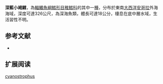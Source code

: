 {{Speciesbox
| name = 深藍小褐鱈
| image = 
| image_width = 250px
| status = NE
| status_system = iucn3.1
| trend = unknow
| genus = Physiculus
| species = cyanostrophus
| authority = [[Anderson_&_Tweddle|Anderson & Tweddle]], 2002
| synonyms = 
}}
'''深藍小褐鱈'''，為[[輻鰭魚綱|輻鰭魚綱]][[鱈形目|鱈形目]][[稚鱈科|稚鱈科]]的其中一[[種|種]]，分布於東南[[大西洋|大西洋]][[安哥拉|安哥拉]]外海海域，深度可達326公尺，為深海魚類，體長可達18公分，棲息在底中層水域，生活習性不明。

==参考文献==
*{{FishBase_species|genus=Physiculus|species=cyanostrophus|year=2016|month=1}}

== 扩展阅读 ==
{{refbegin}}
{{wikispecies-inline|Physiculus cyanostrophus|深藍小褐鱈}}
{{refend}}
{{Taxonbar|from=Q2419258}}

[[Category:小褐鱈屬|cyanostrophus]]


{{鱈形目小作品}}